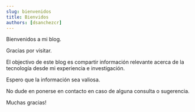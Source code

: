 ```yaml
---
slug: bienvenidos
title: Bienvidos
authors: [dsanchezcr]
---
```


Bienvenidos a mi blog.

Gracias por visitar.

El objectivo de este blog es compartir información relevante acerca de la tecnología desde mi experiencia e investigación.

Espero que la información sea valiosa.

No dude en ponerse en contacto en caso de alguna consulta o sugerencia.

Muchas gracias!